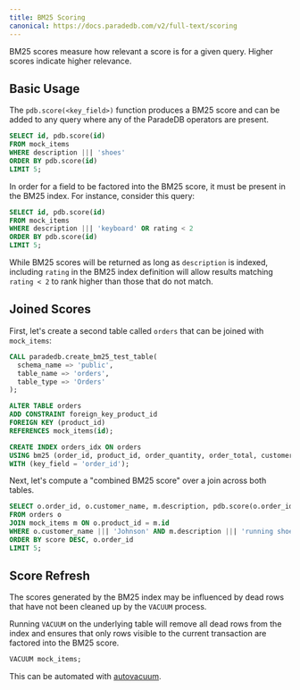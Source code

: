 ```yaml
---
title: BM25 Scoring
canonical: https://docs.paradedb.com/v2/full-text/scoring
---
```


BM25 scores measure how relevant a score is for a given query. Higher scores indicate higher relevance.

## Basic Usage

The `pdb.score(<key_field>)` function produces a BM25 score and can be added to any query where any of the ParadeDB operators are present.

```sql
SELECT id, pdb.score(id)
FROM mock_items
WHERE description ||| 'shoes'
ORDER BY pdb.score(id)
LIMIT 5;
```

In order for a field to be factored into the BM25 score, it must be present in the BM25 index. For instance,
consider this query:

```sql
SELECT id, pdb.score(id)
FROM mock_items
WHERE description ||| 'keyboard' OR rating < 2
ORDER BY pdb.score(id)
LIMIT 5;
```

While BM25 scores will be returned as long as `description` is indexed, including `rating` in the BM25 index definition will allow results matching
`rating < 2` to rank higher than those that do not match.

## Joined Scores

First, let's create a second table called `orders` that can be joined with `mock_items`:

```sql
CALL paradedb.create_bm25_test_table(
  schema_name => 'public',
  table_name => 'orders',
  table_type => 'Orders'
);

ALTER TABLE orders
ADD CONSTRAINT foreign_key_product_id
FOREIGN KEY (product_id)
REFERENCES mock_items(id);

CREATE INDEX orders_idx ON orders
USING bm25 (order_id, product_id, order_quantity, order_total, customer_name)
WITH (key_field = 'order_id');
```

Next, let's compute a "combined BM25 score" over a join across both tables.

```sql
SELECT o.order_id, o.customer_name, m.description, pdb.score(o.order_id) + pdb.score(m.id) as score
FROM orders o
JOIN mock_items m ON o.product_id = m.id
WHERE o.customer_name ||| 'Johnson' AND m.description ||| 'running shoes'
ORDER BY score DESC, o.order_id
LIMIT 5;
```

## Score Refresh

The scores generated by the BM25 index may be influenced by dead rows that have not been cleaned up by the `VACUUM` process.

Running `VACUUM` on the underlying table will remove all dead rows from the index and ensures that only rows visible to the current
transaction are factored into the BM25 score.

```sql
VACUUM mock_items;
```

This can be automated with [autovacuum](/documentation/configuration#autovacuum).
